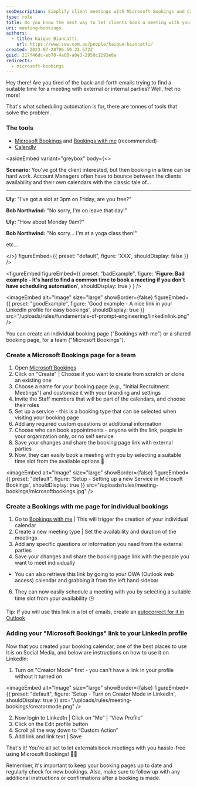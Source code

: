 ```yaml
---
seoDescription: Simplify client meetings with Microsoft Bookings and Calendly - automate scheduling and reduce back-and-forth emails.
type: rule
title: Do you know the best way to let clients book a meeting with you?
uri: meeting-bookings
authors:
  - title: Kaique Biancatti
    url: https://www.ssw.com.au/people/kaique-biancatti/
created: 2023-07-28T06:59:21.572Z
guid: 217f46dc-eb70-4a60-a0e3-2950c1293e8a
redirects:
  - microsoft-bookings
---
```


Hey there! Are you tired of the back-and-forth emails trying to find a suitable time for a meeting with external or internal parties? Well, fret no more!

That's what scheduling automation is for, there are tonnes of tools that solve the problem.
### The tools

* [Microsoft Bookings](https://www.microsoft.com/en-au/microsoft-365/business/scheduling-and-booking-app) and [Bookings with me](https://outlook.office.com/bookwithme/me) (recommended)
* [Calendly](https://calendly.com/)

<youtubeEmbed url="https://www.youtube.com/embed/LsFofCLoUJE" description="Video: Microsoft Bookings - How to get started (2 min)" />

<asideEmbed
  variant="greybox"
  body={<>
    
**Scenario:** You've got the client interested, but then booking in a time can be hard work. Account Managers often have to bounce between the clients availability and their own calendars with the classic tale of...

---

**Uly**: "I've got a slot at 3pm on Friday, are you free?"

**Bob Northwind:** "No sorry, I'm on leave that day!"

**Uly:** "How about Monday 9am?"

**Bob Northwind:** "No sorry... I'm at a yoga class then!"

etc...

  </>}
  figureEmbed={{
    preset: "default",
    figure: 'XXX',
    shouldDisplay: false
  }}
/>

<figureEmbed figureEmbed={{
  preset: "badExample",
  figure: '**Figure: Bad example - It\'s hard to find a common time to book a meeting if you don\'t have scheduling automation**',
  shouldDisplay: true
} } />


<imageEmbed
  alt="Image"
  size="large"
  showBorder={false}
  figureEmbed={{
    preset: "goodExample",
    figure: 'Good example - A nice link in your LinkedIn profile for easy bookings',
    shouldDisplay: true
  }}
  src="/uploads/rules/fundamentals-of-prompt-engineering/linkedinlink.png"
/>

You can create an individual booking page ("Bookings with me") or a shared booking page, for a team ("Microsoft Bookings").

### Create a Microsoft Bookings page for a team

1. Open [Microsoft Bookings](https://www.microsoft.com/en-au/microsoft-365/business/scheduling-and-booking-app)
2. Click on "Create" | Choose if you want to create from scratch or clone an existing one
3. Choose a name for your booking page (e.g., "Initial Recruitment Meetings") and customize it with your branding and settings
4. Invite the Staff members that will be part of the calendars, and choose their roles
5. Set up a service - this is a booking type that can be selected when visiting your booking page
6. Add any required custom questions or additional information
7. Choose who can book appointments - anyone with the link, people in your organization only, or no self service
8. Save your changes and share the booking page link with external parties
9. Now, they can easily book a meeting with you by selecting a suitable time slot from the available options 📅
   
<imageEmbed
  alt="Image"
  size="large"
  showBorder={false}
  figureEmbed={{
    preset: "default",
    figure: 'Setup - Setting up a new Service in Microsoft Bookings',
    shouldDisplay: true
  }}
  src="/uploads/rules/meeting-bookings/microsoftbookings.jpg"
/>

### Create a Bookings with me page for individual bookings

1. Go to [Bookings with me](https://outlook.office.com/bookwithme/me) | This will trigger the creation of your individual calendar
2. Create a new meeting type | Set the availability and duration of the meetings
3. Add any specific questions or information you need from the external parties
4. Save your changes and share the booking page link with the people you want to meet individually

* You can also retrieve this link by going to your OWA (Outlook web access) calendar and grabbing it from the left hand sidebar

6. They can now easily schedule a meeting with you by selecting a suitable time slot from your availability 🕒

Tip: If you will use this link in a lot of emails, create an [autocorrect for it in Outlook](/autocorrect-in-outlook)

### Adding your "Microsoft Bookings" link to your LinkedIn profile

Now that you created your booking calendar, one of the best places to use it is on Social Media, and below are instructions on how to use it on LinkedIn:

1. Turn on "Creator Mode" first - you can't have a link in your profile without it turned on

   
<imageEmbed
  alt="Image"
  size="large"
  showBorder={false}
  figureEmbed={{
    preset: "default",
    figure: 'Setup - Turn on Creator Mode in LinkedIn',
    shouldDisplay: true
  }}
  src="/uploads/rules/meeting-bookings/creatormode.png"
/>

2. Now login to LinkedIn | Click on “Me” | “View Profile”
3. Click on the Edit profile button
4. Scroll all the way down to “Custom Action”
5. Add link and link text | Save

That's it! You're all set to let externals book meetings with you hassle-free using Microsoft Bookings! 🎉✨

Remember, it's important to keep your booking pages up to date and regularly check for new bookings. Also, make sure to follow up with any additional instructions or confirmations after a booking is made.